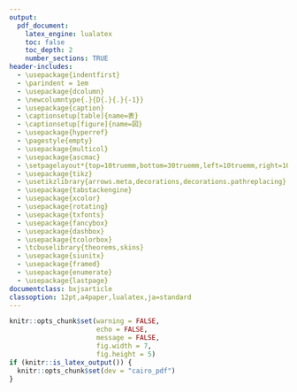 ```yaml
---
output:
  pdf_document:
    latex_engine: lualatex
    toc: false
    toc_depth: 2
    number_sections: TRUE
header-includes:
  - \usepackage{indentfirst}
  - \parindent = 1em
  - \usepackage{dcolumn}
  - \newcolumntype{.}{D{.}{.}{-1}}
  - \usepackage{caption}
  - \captionsetup[table]{name=表}
  - \captionsetup[figure]{name=図}
  - \usepackage{hyperref}
  - \pagestyle{empty}
  - \usepackage{multicol}
  - \usepackage{ascmac}
  - \setpagelayout*{top=10truemm,bottom=30truemm,left=10truemm,right=10truemm}
  - \usepackage{tikz}
  - \usetikzlibrary{arrows.meta,decorations,decorations.pathreplacing}
  - \usepackage{tabstackengine}
  - \usepackage{xcolor}
  - \usepackage{rotating}
  - \usepackage{txfonts}
  - \usepackage{fancybox}
  - \usepackage{dashbox}
  - \usepackage{tcolorbox}
  - \tcbuselibrary{theorems,skins}
  - \usepackage{siunitx}
  - \usepackage{framed}
  - \usepackage{enumerate}
  - \usepackage{lastpage}
documentclass: bxjsarticle
classoption: 12pt,a4paper,lualatex,ja=standard
---
```


```r
knitr::opts_chunk$set(warning = FALSE, 
                      echo = FALSE, 
                      message = FALSE,
                      fig.width = 7,
                      fig.height = 5)
if (knitr::is_latex_output()) {
  knitr::opts_chunk$set(dev = "cairo_pdf")
}
```

\renewcommand{\thefootnote}{}
\newcounter{kaunta}
\renewcommand{\thekaunta}{\arabic{kaunta}}
\newcommand{\kaunta}{\refstepcounter{kaunta}%
\thekaunta}
\def\question{\noindent\fbox{\large\makebox[1em]{\text{\kaunta}}} \hspace{1pt}}
\newcounter{skaunta}
\renewcommand{\theskaunta}{\arabic{skaunta}}
\newcommand{\skaunta}{\refstepcounter{skaunta}%
\theskaunta}
\def\squestion{(\text{\skaunta})\hspace{2.5pt}}
\newcommand{\maru}[1]{\raise0.2ex\hbox{\textcircled{\scriptsize{#1}}}}

\newgeometry{top=10truemm,bottom=10truemm,left=20truemm,right=20truemm}

\thispagestyle{empty}
\begin{center}
\phantom{empty}

\vspace{60truemm}

\hspace{4em} {\HUGE\gtfamily\bfseries 数\hspace{2em}学}\hspace{1em}{\large \gtfamily \bfseries （$\mathbf{1}$年）}\\
\vspace{84truemm}

{\large\gtfamily\bfseries 注\hspace{5em}意}

\end{center}

\centering
\begin{framed}
\begin{flushleft}
\begin{enumerate}[\Large \gtfamily 1]
  \item {\large 「開始」の合図があるまでは,開いてはいけません。}

  \item {\large 問題は\pageref{LastPage}ページまであります。}

  \item {\large 「開始」の合図があったら,まず,問題用紙・解答用紙に,組・番号と名前などを書きなさい。}

  \item {\large 答えは,すべて解答用紙に書きなさい。また、所定の欄に濃くはっきりと書きなさい。}

  \item {\large 「終了」の合図で,すぐ鉛筆をおき,解答用紙を裏返しにしなさい。}
\end{enumerate}
\end{flushleft}
\end{framed}

\vspace{14mm}

\begin{center}
{\large \underline{\hspace{30mm}組 \hspace{30mm}番 \hspace{15mm} 名前 \hspace{60mm}}}
\end{center}

\pagestyle{plain}
\pagenumbering{arabic}

\begin{flushleft}

\question 空欄にあてはまる言葉や数字を答えなさい。

\begin{flushright}
\footnotesize{＜知・技$2 \times 6$点＞}
\end{flushright}

式$2x + 1 = 7 \cdots \maru{1}$や$\dfrac{1}{3}x = -6 \cdots \maru{2}$のように文字に代入する値によって、成り立ったり、成り立たなかったりする等式を$\fbox{\quad \maru{\mbox{ア}} \quad}$という。また、$\maru{\mbox{ア}}$を成り立たせる文字の値を、$\maru{\mbox{ア}}$の$\fbox{\quad \maru{イ} \quad}$という。また、$\maru{ア}$の$\maru{イ}$を求めることを方程式を$\fbox{\quad \maru{ウ} \quad}$という。

式$\maru{1}$と$\maru{2}$を等式の性質を使って解くと、
\begin{multicols}{2}
$$
\begin{aligned}
2x + 1 &= 7 \\
\mbox{両辺から}&\fbox{\quad \maru{\mbox{エ} \quad}}\mbox{をひくと} \\
2x &= 6 \\
\mbox{両辺を}&\fbox{\quad \maru{\mbox{オ} \quad}}でわると \\
x &= 3
\end{aligned}
$$
\columnbreak

$$
\begin{aligned}
\dfrac{1}{3}x &= 6 \\
\mbox{両辺に}&\fbox{\quad \maru{\mbox{カ} \quad}}\mbox{をかけると}\\
x &= 18
\end{aligned}
$$

\end{multicols}

\question 次の方程式を解きなさい。

\begin{flushright}
\footnotesize{＜知・技$2 \times 25$点＞}
\end{flushright}

\squestion $x - 7 = 6$ \hfill \squestion $\dfrac{1}{2}x + 3 = x - 1$ \hfill \squestion $3(x - 2) = 5x - 10$ \hfill \squestion $x : 3 = 4 : 5$

\vspace{30mm}

\squestion $2x + 9 = 5$\hfill \squestion $2x + 5 = -3x + 10$ \hfill \squestion $5x + 3 = 2(x - 9)$ 

\vspace{30mm}

\squestion $\dfrac{2x - 1}{5} = \dfrac{x - 2}{4}$ \hfill \squestion $0.005x + 1.2 = 0.16x - 1$ \hfill \squestion $5 : 6 = 15 : x$ 

\vspace{30mm}

\squestion $x : (14 -x) = 3 : 4$ \hfill \squestion $-x + 8 = 3x$ \hfill \squestion $12y + 1 = 9y + 5$

\newpage

\squestion $3x - 4(2x - 1) = 29$ \hfill \squestion $2(x - 1) = 7(- x - 8)$ \hfill \squestion $1.3 - 0.8x = 0.9 - x$ 

\vspace{30mm}

\squestion $\dfrac{3}{2}a - 7 = \dfrac{1}{3}a$ \hfill \squestion $0.3(0.2x - 1) = 0.54$ \hfill \squestion $\dfrac{2}{3}x -3 = \dfrac{1}{12}(3x + 4)$

\vspace{30mm}

\squestion $(x + 1):3 = 5x :12$ \hfill \squestion $3x = 21$ \hfill \squestion $17x = -17$ 

\vspace{30mm}

\squestion $18 = -2x$ \hfill \squestion $\dfrac{x}{7} = 3$ \hfill \squestion $\dfrac{4x -5}{3} = 2x - 9$

\vspace{30mm}

\newpage

\begin{multicols}{2}
\question 
正さんは、右の方程式の解き方がまちがっていることに気づきました。アからウのどこで$\underline{\mbox{初めてまちがえていますか}}$。初めてまちがえている式の記号を書きなさい。また、この方程式の正しい解を求めなさい。

\begin{flushright}
\footnotesize{＜知・技$3 \times 2$点＞}
\end{flushright}

\columnbreak
\begin{screen}
\begin{align*}
5x - 2 &= 7x + 10 \\
5x + 7x &= 10 + 2  &\cdots \mbox{ア}\\
12x &= 12 &\cdots \mbox{イ}\\
x &= 0 &\cdots \mbox{ウ}
\end{align*}
\end{screen}
\end{multicols}

\vfill

\question $x$についての方程式$5x + 5 = 3x -4a$の解が$-3$であるとき、$a$の値を求めなさい。
\begin{flushright}
\footnotesize{＜知・技5点＞}
\end{flushright}

\vfill

\newpage

\setcounter{skaunta}{0}
\question 1本150円のジュースを何本かと、200円のお菓子を1個買ったら、代金の合計が140円でした。このとき、次の問に答えなさい。

\begin{flushright}
\footnotesize{＜知・技$5 \times 2$点＞}
\end{flushright}


\squestion ジュースを$x$本買ったとして、ジュースの本数を求めるための方程式をつくりなさい。

\vfill

\squestion (1)で作った方程式を解いて、ジュースの本数を求めなさい。

\vfill

\question ウスターソースとケチャップを$2 : 3$の割合で混ぜて、ハンバーグソースを作ります。
ケチャップを$120 \si{ml}$使うとき、ウスターソースは何$\si{ml}$あればよいでしょうか。＜知・技5点＞

\vfill
\vfill

\newpage

\setcounter{skaunta}{0}
\question 武さんは、ケーキがすべて同じ値段で販売されるセールに出かけ、おばあちゃんの家に持っていくお土産のケーキを買ってきました。武さんは、次のように言っています。

\begin{flushright}
\footnotesize{＜(1)思・判・表$5 \times 2$点、(2)思・判・表6点＞}
\end{flushright}

\begin{figure}[h]
\includegraphics[height=30truemm]{cake.jpg}
\end{figure}

\begin{multicols}{2}
\squestion 武さんが持っている金額は、右のようにして求めることができます。

右の\doublebox{\qquad\phantom{250円}}に、武さんが持っている式を書き、問題の答えを求めなさい。

\columnbreak
\begin{screen}
ケーキ1個の値段を$x$円とすると
\begin{align*}
10x - 300 &= 8x + 160 \\
2x &= 460 \\
x &= 230
\end{align*}
したがって、武さんが持っている金額は

\hspace*{25mm}\doublebox{\qquad \phantom{250円}}

これは、問題に適している。
\begin{flushright}
$\underline{\mbox{答 }\fbox{\quad\phantom{250}}\mbox{円}}$
\end{flushright}
\end{screen}

\end{multicols}

\squestion (1)で、武さんが持っている金額を求めた方法は、次のように説明できます。

\begin{screen}
ケーキ1個の値段を$x$円とし、武さんが持っている金額に着目して方程式をつくり、$x$の値を求め、方程式の左辺または右辺に$x$の値を代入して、持っている金額を求める。
\end{screen}

この問題は、方程式$\dfrac{x + 300}{10} = \dfrac{x -160}{8}$を解くことでも、武さんが持っている金額を求めることができます。その方法を、上にならって説明しなさい。

\vfill

\end{flushleft}


